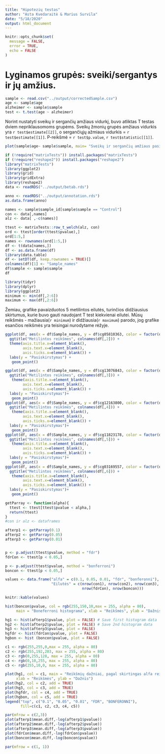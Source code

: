 ```yaml
---
title: "Hipotezių testas"
author: "Asta Kvedaraitė & Marius Survila"
date: "5/18/2020"
output: html_document
---
```


```r
knitr::opts_chunk$set(
  message = FALSE,
  error = TRUE,
  echo = FALSE 
)
```

# Lyginamos grupės: sveiki/sergantys ir jų amžius.
```r
sample <- read.csv("../output/correctedSample.csv")
age <- sample$age
alzheimer <- sample$sample
test <- t.test(age ~ alzheimer)
```
Norint nustatyti sveikų ir sergančių amžiaus vidurkį, buvo atliktas T testas dviem nepriklausomoms grupėms.
Sveikų žmonių grupės amžiaus vidurkis yra `r test$estimate[[2]]`, o sergančiųjų ažmiaus vidurkis = `r test$estimate[[1]]`.
P-reikšmė = `r test$p.value`, `r test$statistic[[1]]`.

```r
plot(sample$age~ sample$sample, main= "Sveikų ir sergančių amžiaus pasiskirstymas", xlab = NA, ylab ="Age")

```


```r
if (!require("matrixTests")) install.packages("matrixTests")
if (!require("reshape2")) install.packages("reshape2")
library("matrixTests")
library(ggplot2)
library(grid)
library(gridExtra)
library(reshape2)
data <- readRDS("../output/betab.rds")

anno <- readRDS("../output/annotation.rds")
as.data.frame(anno)

names <- sample$sample_id[sample$sample == "Control"]
con <- data[,names]
alz <- data[ ,-c(names)]

ttest <- matrixTests::row_t_welch(alz, con)
ord <- ttest[order(ttest$pvalue),]
ord[1:5,]
names <- rownames(ord[1:5,])
df <- t(data[names,])
df <- as.data.frame(df)
library(data.table)
df <- setDT(df, keep.rownames = TRUE)[]
colnames(df)[1] <- "Sample_names"
df$sample <- sample$sample
df


```

```r
library(tidyr)
library(dplyr)
library(ggplot2)
minimum <- min(df[,2:6])
maximum <- max(df[,2:6])
```
Žemiau, grafike pavaizduotos 5 metilintos eilutės, turinčios didžiausius skirtumus, kurie buvo gauti naudojant T test kiekvienai eilutei. Mūsų reikšmės - mažiausia(`r minimum`) ir didžiausia(`r maximum`) parodo, jog grafike esančios reikšmės yra teisingai nurodytame rėžyje.

```r

ggplot(df, aes(x = df$Sample_names, y = df$cg05810363, color = factor(df$sample))) +
  ggtitle("Metilintos reikšmes", colnames(df[,2])) +
  theme(axis.title.x=element_blank(),
        axis.text.x=element_blank(),
        axis.ticks.x=element_blank()) +
  labs(y = "Pasiskirstymas") + 
   geom_point()

```


```r
ggplot(df, aes(x = df$Sample_names, y = df$cg13076843, color = factor(df$sample))) +
  ggtitle("Metilintos reikšmes", colnames(df[,3])) +
   theme(axis.title.x=element_blank(),
        axis.text.x=element_blank(),
        axis.ticks.x=element_blank()) +
  labs(y = "Pasiskirstymas")+
   geom_point()
ggplot(df, aes(x = df$Sample_names, y = df$cg12163800, color = factor(df$sample))) +
  ggtitle("Metilintos reikšmes", colnames(df[,4])) +
   theme(axis.title.x=element_blank(),
        axis.text.x=element_blank(),
        axis.ticks.x=element_blank()) +
  labs(y = "Pasiskirstymas")+
   geom_point()
ggplot(df, aes(x = df$Sample_names, y = df$cg11823178, color = factor(df$sample))) +
  ggtitle("Metilintos reikšmes", colnames(df[,5])) +
   theme(axis.title.x=element_blank(),
        axis.text.x=element_blank(),
        axis.ticks.x=element_blank()) +
  labs(y = "Pasiskirstymas")+
   geom_point()
ggplot(df, aes(x = df$Sample_names, y = df$cg03169557, color = factor(df$sample))) +
  ggtitle("Metilintos reikšmes", colnames(df[,6])) +
   theme(axis.title.x=element_blank(),
        axis.text.x=element_blank(),
        axis.ticks.x=element_blank()) +
  labs(y = "Pasiskirstymas")+
   geom_point()

```


```r

getParray <- function(alpha){
  ttest <- ttest[ttest$pvalue < alpha,]
  return(ttest)
}
#con ir alz <- dataframes 

afterp1 <- getParray(0.1)
afterp2 <- getParray(0.05)
afterp3 <- getParray(0.01)


p <- p.adjust(ttest$pvalue, method = "fdr")
fdrCon <- ttest[p < 0.05,]

p <- p.adjust(ttest$pvalue, method = "bonferroni")
boncon <- ttest[p < 0.05,]

values <- data.frame("alfa" = c(0.1, 0.05, 0.01, "fdr", "bonferonni"), 
                     "Eilutės" = c(nrow(con1), nrow(con2), nrow(con3),
                                   nrow(fdrCon), nrow(boncon)))

knitr::kable(values)
```


```r
hist(boncon$pvalue, col = rgb(255,150,10,max = 255, alpha = 80),
     main = "Boneferroni histograma", xlab = "Reikšmės", ylab = "Dažnis")
```


```r

hg1 <- hist(afterp1$pvalue, plot = FALSE) # Save first histogram data
hg2 <- hist(afterp2$pvalue, plot = FALSE) # Save 2nd histogram data
hg3 <- hist(afterp3$pvalue, plot = FALSE)
hgfdr <- hist(fdrCon$pvalue, plot = FALSE)
hgbon <- hist (boncon$pvalue, plot = FALSE)
```

```r
c1 <- rgb(255,255,0,max = 255, alpha = 80)
c2 <- rgb(255,192,203, max = 255, alpha = 80)
c3 <- rgb(0,255,128, max = 255, alpha = 80)
c4 <- rgb(0,10,255, max = 255, alpha = 80)
c5 <- rgb(255,10,0, max = 255, alpha = 80)

plot(hg1, col = c1, main = "Reikšmių dažniai, pagal skirtingas alfa reikšmes",
     xlab = "Reikšmės", ylab = "Dažnis")
plot(hg2, col = c2, add = TRUE) 
plot(hg3, col = c3, add = TRUE)
plot(hgfdr, col = c4, add = TRUE)
plot(hgbon, col = c5, add = TRUE)
legend("top", c("0.1", "0.05", "0.01", "FDR", "BONFERONNI"),
       fill=c(c1, c2, c3, c4, c5))
```


```r

par(mfrow = c(2,3))
plot(afterp1$mean.diff,-log(afterp1$pvalue))
plot(afterp2$mean.diff,-log(afterp2$pvalue))
plot(afterp3$mean.diff,-log(afterp3$pvalue))
plot(fdrCon$mean.diff,-log(fdrCon$pvalue))
plot(boncon$mean.diff,-log(boncon$pvalue))


```
```r
par(mfrow = c(1, 1))
```

```r


```
